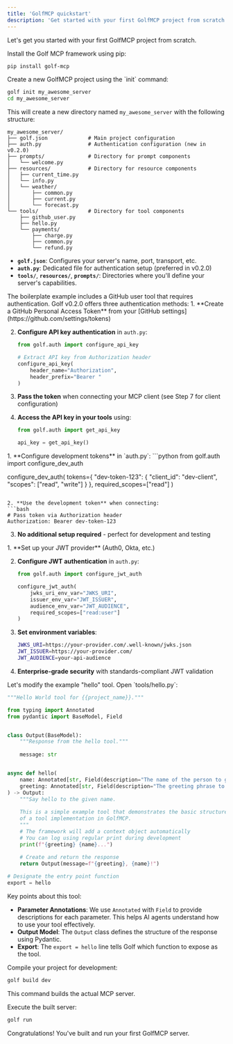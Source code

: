 ```yaml
---
title: 'GolfMCP quickstart'
description: 'Get started with your first GolfMCP project from scratch.'
---
```


Let's get you started with your first GolfMCP project from scratch.

<Steps>
<Step title="Install GolfMCP">
Install the Golf MCP framework using pip:

```bash
pip install golf-mcp
```
</Step>

<Step title="Initialize your project">
Create a new GolfMCP project using the `init` command:

```bash
golf init my_awesome_server
cd my_awesome_server
```

This will create a new directory named `my_awesome_server` with the following structure:

```
my_awesome_server/
├── golf.json             # Main project configuration
├── auth.py               # Authentication configuration (new in v0.2.0)
├── prompts/              # Directory for prompt components
│   └── welcome.py
├── resources/            # Directory for resource components
│   ├── current_time.py
│   └── info.py
│   └── weather/
│       ├── common.py
│       ├── current.py
│       └── forecast.py
└── tools/                # Directory for tool components
    ├── github_user.py
    ├── hello.py
    └── payments/
        ├── charge.py
        ├── common.py
        └── refund.py
```

- **`golf.json`**: Configures your server's name, port, transport, etc.
- **`auth.py`**: Dedicated file for authentication setup (preferred in v0.2.0)
- **`tools/`**, **`resources/`**, **`prompts/`**: Directories where you'll define your server's capabilities.
</Step>

<Step title="Set up authentication">
The boilerplate example includes a GitHub user tool that requires authentication. Golf v0.2.0 offers three authentication methods:

<Tabs>
<Tab title="API key authentication (Recommended)">
1. **Create a GitHub Personal Access Token** from your [GitHub settings](https://github.com/settings/tokens)

2. **Configure API key authentication** in `auth.py`:
   ```python
   from golf.auth import configure_api_key
   
   # Extract API key from Authorization header
   configure_api_key(
       header_name="Authorization",
       header_prefix="Bearer "
   )
   ```

3. **Pass the token** when connecting your MCP client (see Step 7 for client configuration)

4. **Access the API key in your tools** using:
   ```python
   from golf.auth import get_api_key
   
   api_key = get_api_key()
   ```
</Tab>

<Tab title="Development authentication">
1. **Configure development tokens** in `auth.py`:
   ```python
   from golf.auth import configure_dev_auth
   
   configure_dev_auth(
       tokens={
           "dev-token-123": {
               "client_id": "dev-client",
               "scopes": ["read", "write"]
           }
       },
       required_scopes=["read"]
   )
   ```

2. **Use the development token** when connecting:
   ```bash
   # Pass token via Authorization header
   Authorization: Bearer dev-token-123
   ```

3. **No additional setup required** - perfect for development and testing
</Tab>

<Tab title="JWT authentication (Production)">
1. **Set up your JWT provider** (Auth0, Okta, etc.)

2. **Configure JWT authentication** in `auth.py`:
   ```python
   from golf.auth import configure_jwt_auth
   
   configure_jwt_auth(
       jwks_uri_env_var="JWKS_URI",
       issuer_env_var="JWT_ISSUER",
       audience_env_var="JWT_AUDIENCE",
       required_scopes=["read:user"]
   )
   ```

3. **Set environment variables**:
   ```bash
   JWKS_URI=https://your-provider.com/.well-known/jwks.json
   JWT_ISSUER=https://your-provider.com/
   JWT_AUDIENCE=your-api-audience
   ```

4. **Enterprise-grade security** with standards-compliant JWT validation
</Tab>
</Tabs>
</Step>

<Step title="Create your first tool">
Let's modify the example "hello" tool. Open `tools/hello.py`:

```python
"""Hello World tool for {{project_name}}."""

from typing import Annotated
from pydantic import BaseModel, Field


class Output(BaseModel):
    """Response from the hello tool."""
    
    message: str


async def hello(
    name: Annotated[str, Field(description="The name of the person to greet")] = "World",
    greeting: Annotated[str, Field(description="The greeting phrase to use")] = "Hello"
) -> Output:
    """Say hello to the given name.
    
    This is a simple example tool that demonstrates the basic structure
    of a tool implementation in GolfMCP.
    """
    # The framework will add a context object automatically
    # You can log using regular print during development
    print(f"{greeting} {name}...")
    
    # Create and return the response
    return Output(message=f"{greeting}, {name}!")

# Designate the entry point function
export = hello
```

Key points about this tool:
- **Parameter Annotations**: We use `Annotated` with `Field` to provide descriptions for each parameter. This helps AI agents understand how to use your tool effectively.
- **Output Model**: The `Output` class defines the structure of the response using Pydantic.
- **Export**: The `export = hello` line tells Golf which function to expose as the tool.
</Step>

<Step title="Build for development">
Compile your project for development:

```bash
golf build dev
```

This command builds the actual MCP server.
</Step>

<Step title="Run your server">
Execute the built server:

```bash
golf run
```

Congratulations! You've built and run your first GolfMCP server.
</Step>
</Steps> 